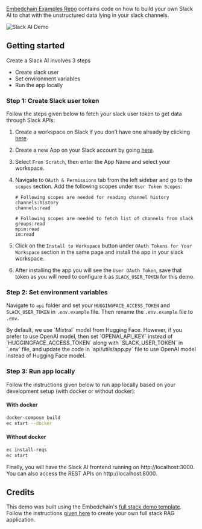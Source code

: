 [Embedchain Examples Repo](https://github.com/embedchain/examples) contains code on how to build your own Slack AI to chat with the unstructured data lying in your slack channels.

![Slack AI Demo](/images/slack-ai.png)

## Getting started

Create a Slack AI involves 3 steps

* Create slack user
* Set environment variables
* Run the app locally

### Step 1: Create Slack user token

Follow the steps given below to fetch your slack user token to get data through Slack APIs:

1. Create a workspace on Slack if you don’t have one already by clicking [here](https://slack.com/intl/en-in/).
2. Create a new App on your Slack account by going [here](https://api.slack.com/apps).
3. Select `From Scratch`, then enter the App Name and select your workspace.
4. Navigate to `OAuth & Permissions` tab from the left sidebar and go to the `scopes` section. Add the following scopes under `User Token Scopes`:

    ```
    # Following scopes are needed for reading channel history
    channels:history
    channels:read

    # Following scopes are needed to fetch list of channels from slack
    groups:read
    mpim:read
    im:read
    ```

5. Click on the `Install to Workspace` button under `OAuth Tokens for Your Workspace` section in the same page and install the app in your slack workspace.
6. After installing the app you will see the `User OAuth Token`, save that token as you will need to configure it as `SLACK_USER_TOKEN` for this demo.

### Step 2: Set environment variables

Navigate to `api` folder and set your `HUGGINGFACE_ACCESS_TOKEN` and `SLACK_USER_TOKEN` in `.env.example` file. Then rename the `.env.example` file to `.env`.


<Note>
By default, we use `Mixtral` model from Hugging Face. However, if you prefer to use OpenAI model, then set `OPENAI_API_KEY` instead of `HUGGINGFACE_ACCESS_TOKEN` along with `SLACK_USER_TOKEN` in `.env` file, and update the code in `api/utils/app.py` file to use OpenAI model instead of Hugging Face model.
</Note>

### Step 3: Run app locally

Follow the instructions given below to run app locally based on your development setup (with docker or without docker):

#### With docker

```bash
docker-compose build
ec start --docker
```

#### Without docker

```bash
ec install-reqs
ec start
```

Finally, you will have the Slack AI frontend running on http://localhost:3000. You can also access the REST APIs on http://localhost:8000.

## Credits

This demo was built using the Embedchain's [full stack demo template](https://docs.embedchain.ai/get-started/full-stack). Follow the instructions [given here](https://docs.embedchain.ai/get-started/full-stack) to create your own full stack RAG application.
